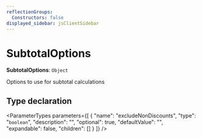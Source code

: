 ```yaml
---
reflectionGroups:
  Constructors: false
displayed_sidebar: jsClientSidebar
---
```



# SubtotalOptions

 **SubtotalOptions**: `Object`

Options to use for subtotal calculations

## Type declaration

<ParameterTypes parameters={[
  {
    "name": "excludeNonDiscounts",
    "type": "`boolean`",
    "description": "",
    "optional": true,
    "defaultValue": "",
    "expandable": false,
    "children": []
  }
]} />
